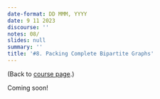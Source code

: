 ```yaml
---
date-format: DD MMM, YYYY
date: 9 11 2023
discourse: ''
notes: 08/
slides: null
summary: ''
title: '#8. Packing Complete Bipartite Graphs'
---
```


(Back to [course page](../).)

Coming soon!
